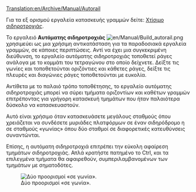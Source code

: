 [[Translation:en/Archive/Manual/Autorail]]

Για τα εξ ορισμού εργαλεία κατασκευής γραμμών δείτε: [[el/Χτίσιμο σιδηροτροχιάς|Χτίσιμο σιδηροτροχιάς]].

Το εργαλειό '''Αυτόματης σιδηροτροχιάς''' [[File:en/Manual/Build autorail.png]] χρησιμεύει ως μια χρήσιμη αντικατάσταση για τα παραδοσιακά εργαλεία γραμμών,  σε κάποιες περιπτώσεις. Αντί να έχει μια συγκεκριμένη διεύθυνση, το εργαλείο αυτόματης σιδηροτροχιάς τοποθετεί ράγες ανάλογα με το κομμάτι του τετραγώνου στο οποίο δείχνετε. Δείξτε τις γωνίες και τοποθετούνται οριζόντιες και κάθετες ράγες, δείξτε τις πλευρές και διαγώνιες ράγες τοποθετούνται με ευκολία.

Αντίθετα με το παλαιό τρόπο τοποθέτησης, το εργαλείο αυτόματης σιδηροτροχιάς μπορεί να σύρει τμήματα οριζοντίων και καθέτων γραμμών επιτρέποντας για γρήγορη κατασκευή τμημάτων που ήταν παλαιότερα δύσκολο να κατασκευαστούν.

Αυτό είναι χρήσιμο όταν κατασκευάσετε μεγάλους σταθμούς όπου χρειάζεται να συνδέσετε μυριάδες πλατφόρμων σε έναν σιδηρόδρομο η σε σταθμούς «γωνίας» όπου δύο σταθμοί σε διαφορετικές κατευθύνσεις συναντώνται.

Επίσης, η αυτόματη σιδηροτροχιά επιτρέπει την εύκολη αφαίρεση τμημάτων σιδηροτροχιάς. Απλά κρατήστε πατημένο το Ctrl, και τα επιλεγμένα τμήματα θα αφαιρεθούν, συμπεριλαμβανομένων των τμημάτων με σηματοδότες.

[[File:en/Archive/Manual/Corner station.png|center|frame|Δύο προορισμοί «σε γωνία».]]